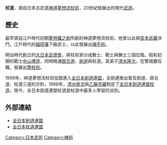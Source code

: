 '''杖道'''，源自日本古武道[[神道夢想流杖術|神道夢想流杖術]]，20世紀發展出的現代[[武道|武道]]。
==歷史==
最早源自江戶時代初期[[夢想權之助|夢想權之助]]所創的神道夢想流杖術。他曾以此與[[宮本武藏|宮本武藏]]決鬥。江戶時代的[[福岡藩|福岡藩]]下級武士，以此發展出[[捕手術|捕手術]]。

明治時代創立的[[大日本武德會|大日本武德會]]，將杖術家分成教士、範士與鍊士三個位階。昭和初期的範士[[中山博道|中山博道]]，同時精通[[居合道|居合道]]、[[劍道|劍道]]與杖道。其弟子[[清水隆次|清水隆次]]，在警視廳任職，發展出[[警杖術|警杖術]]。

1956年，神道夢想流杖術加盟進入[[全日本劍道連盟|全日本劍道連盟]]，全劍連推出普及劍道、居合道、杖道三道的方針。1968年，[[清水隆次|清水隆次]]與[[乙藤市藏|乙藤市藏]]制定了[[全日本劍道連盟杖道|全日本劍道連盟杖道]]。現今，全日本劍道連盟杖道是杖道中最多人學習的派別。

==外部連結==
* [http://www.kendo.or.jp/ 全日本剣道連盟] {{Wayback|url=http://www.kendo.or.jp/ |date=20101124130129 }}
* [https://web.archive.org/web/20140222213615/http://zenjoren.jp/ 全日本杖道連盟]
{{Authority control}}
[[Category:日本武術|Category:日本武術]]
[[Category:棒術|Category:棒術]]